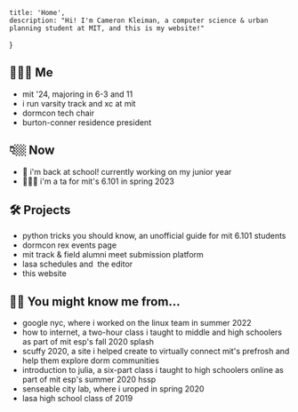 
    title: 'Home',
    description: "Hi! I'm Cameron Kleiman, a computer science & urban planning student at MIT, and this is my website!"
}

<SocialBox />

## 🙋🏼‍♂️ Me

- mit '24, majoring in <SlideTip title="(computer science)">6-3</SlideTip> and <SlideTip title="(urban planning)">11</SlideTip>
- i run <Link href="https://mitathletics.com/sports/mcross" target="_blank">varsity track and xc</Link> at mit
- <Link href="https://dormcon.mit.edu" target="_blank">dormcon</Link> tech chair
- <Link href="https://bc.mit.edu" target="_blank">burton-conner residence</Link> president

## 👇🏼 Now

- 🏫 i'm back at school! currently working on my junior year
- 👨🏼‍💻 i'm a ta for mit's <SlideTip title="fundamentals of programming">6.101</SlideTip> in spring 2023

## 🛠️ Projects

- <Link href="https://pages.camk.co" target="_blank" rel="noreferrer">python tricks you should know</Link>, an unofficial guide for <Link href="https://py.mit.edu" target="_blank" rel="noreferrer">mit 6.101</Link> students
- <Link href="https://dormcon.mit.edu/rex/events" target="_blank">dormcon rex events page</Link>
- <Link href="https://www.virtualtrackfield.com/" target="_blank">mit track & field alumni meet submission platform</Link>
- <Link href="https://schedules.lasa2019.com" target="_blank">lasa schedules</Link> and&nbsp;
  <Link href="https://schedules-editor.lasa2019.com" target="_blank">the editor</Link>
- <Link href="https://github.com/camtheman256/personal-website" target="_blank">this website</Link>

## 👋🏼 You might know me from&hellip;
- <Link href="https://careers.google.com/locations/new-york/" target="_blank">google nyc</Link>, where i worked on the linux team in summer 2022
- <Link href="https://splash-c14375.github.io/" target="_blank">how to internet</Link>, a two-hour class i taught to middle and high schoolers as part of mit esp's fall 2020 splash
- <Link href="https://www.notion.so/SCUFFY-2020-7ca7a73c7ecd4e1e8c9a14aec02cc2f3" target="_blank">scuffy 2020</Link>, a site i helped create to virtually connect mit's prefrosh and help them explore dorm communities
- <Link href="https://camtheman256.github.io/C14008-website/" target="_blank">introduction to julia</Link>, a six-part class i taught to high schoolers online as part of mit esp's summer 2020 hssp
- <Link href="https://senseable.mit.edu" target="_blank">senseable city lab</Link>, where i <SlideTip title="mit's undergraduate research opportunities program">uroped</SlideTip> in spring 2020
- <Link href="https://www.lasahighschool.org" target="_blank">lasa high school</Link> class of 2019


